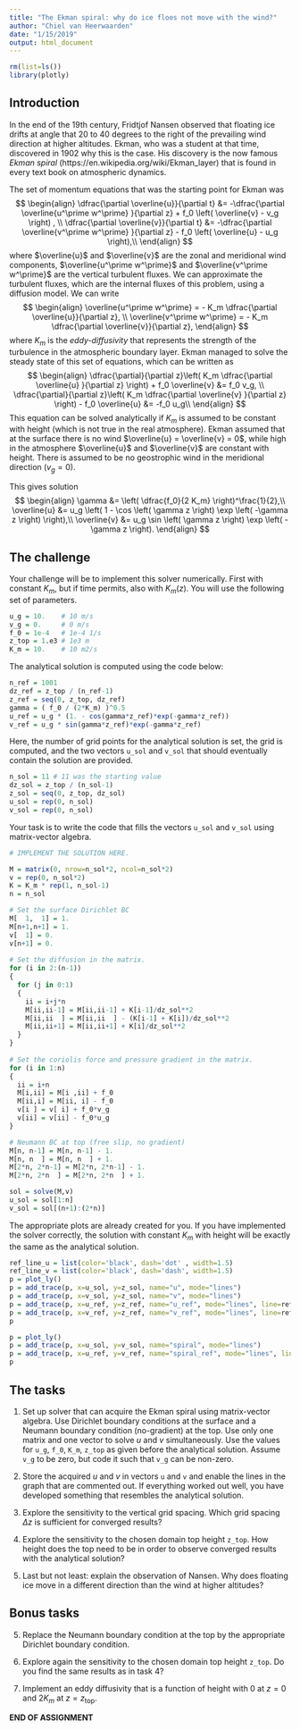```yaml
---
title: "The Ekman spiral: why do ice floes not move with the wind?"
author: "Chiel van Heerwaarden"
date: "1/15/2019"
output: html_document
---
```


```r
rm(list=ls())
library(plotly)
```

## Introduction
In the end of the 19th century, Fridtjof Nansen observed that floating ice drifts at angle that 20 to 40 degrees to the right of the prevailing wind direction at higher altitudes. Ekman, who was a student at that time, discovered in 1902 why this is the case. His discovery is the now famous *Ekman spiral* (https://en.wikipedia.org/wiki/Ekman_layer) that is found in every text book on atmospheric dynamics.

The set of momentum equations that was the starting point for Ekman was
$$
\begin{align}
\dfrac{\partial \overline{u}}{\partial t} &= -\dfrac{\partial \overline{u^\prime w^\prime} }{\partial z} + f_0 \left( \overline{v} - v_g \right) , \\
\dfrac{\partial \overline{v}}{\partial t} &= -\dfrac{\partial \overline{v^\prime w^\prime} }{\partial z} - f_0 \left( \overline{u} - u_g \right),\\
\end{align}
$$
where $\overline{u}$ and $\overline{v}$ are the zonal and meridional wind components, $\overline{u^\prime w^\prime}$ and $\overline{v^\prime w^\prime}$ are the vertical turbulent fluxes. We can approximate the turbulent fluxes, which are the internal fluxes of this problem, using a diffusion model. We can write
$$
\begin{align}
\overline{u^\prime w^\prime} = - K_m \dfrac{\partial \overline{u}}{\partial z}, \\
\overline{v^\prime w^\prime} = - K_m \dfrac{\partial \overline{v}}{\partial z},
\end{align}
$$
where $K_m$ is the *eddy-diffusivity* that represents the strength of the turbulence in the atmospheric boundary layer. Ekman managed to solve the steady state of this set of equations, which can be written as
$$
\begin{align}
\dfrac{\partial}{\partial z}\left( K_m \dfrac{\partial \overline{u} }{\partial z} \right) + f_0 \overline{v} &= f_0 v_g, \\
\dfrac{\partial}{\partial z}\left( K_m \dfrac{\partial \overline{v} }{\partial z} \right) - f_0 \overline{u} &= -f_0 u_g\\
\end{align}
$$
This equation can be solved analytically if $K_m$ is assumed to be constant with height (which is not true in the real atmosphere). Ekman assumed that at the surface there is no wind $\overline{u} = \overline{v} = 0$, while high in the atmosphere $\overline{u}$ and $\overline{v}$ are constant with height. There is assumed to be no geostrophic wind in the meridional direction ($v_g = 0$).

This gives solution
$$
\begin{align}
\gamma &= \left( \dfrac{f_0}{2 K_m} \right)^\frac{1}{2},\\
\overline{u} &= u_g \left( 1 - \cos \left( \gamma z \right) \exp \left( -\gamma z \right) \right),\\
\overline{v} &= u_g \sin \left( \gamma z \right) \exp \left( -\gamma z \right).
\end{align}
$$

## The challenge
Your challenge will be to implement this solver numerically. First with constant $K_m$, but if time permits, also with $K_m(z)$. You will use the following set of parameters.

```r
u_g = 10.    # 10 m/s
v_g = 0.     # 0 m/s
f_0 = 1e-4   # 1e-4 1/s
z_top = 1.e3 # 1e3 m
K_m = 10.    # 10 m2/s
```

The analytical solution is computed using the code below:

```r
n_ref = 1001
dz_ref = z_top / (n_ref-1)
z_ref = seq(0, z_top, dz_ref)
gamma = ( f_0 / (2*K_m) )^0.5
u_ref = u_g * (1. - cos(gamma*z_ref)*exp(-gamma*z_ref))
v_ref = u_g * sin(gamma*z_ref)*exp(-gamma*z_ref)
```

Here, the number of grid points for the analytical solution is set, the grid is computed, and the two vectors `u_sol` and `v_sol` that should eventually contain the solution are provided.

```r
n_sol = 11 # 11 was the starting value
dz_sol = z_top / (n_sol-1)
z_sol = seq(0, z_top, dz_sol)
u_sol = rep(0, n_sol)
v_sol = rep(0, n_sol)
```

Your task is to write the code that fills the vectors `u_sol` and `v_sol` using matrix-vector algebra.

<div class="student_answer">
```r
# IMPLEMENT THE SOLUTION HERE.
```
</div>

<div class="answer">
```r
M = matrix(0, nrow=n_sol*2, ncol=n_sol*2)
v = rep(0, n_sol*2)
K = K_m * rep(1, n_sol-1)
n = n_sol

# Set the surface Dirichlet BC
M[  1,  1] = 1.
M[n+1,n+1] = 1.
v[  1] = 0.
v[n+1] = 0.
    
# Set the diffusion in the matrix.
for (i in 2:(n-1))
{
  for (j in 0:1)
  {
    ii = i+j*n
    M[ii,ii-1] = M[ii,ii-1] + K[i-1]/dz_sol**2
    M[ii,ii  ] = M[ii,ii  ] - (K[i-1] + K[i])/dz_sol**2
    M[ii,ii+1] = M[ii,ii+1] + K[i]/dz_sol**2
  }
}
            
# Set the coriolis force and pressure gradient in the matrix.
for (i in 1:n)
{
  ii = i+n
  M[i,ii] = M[i ,ii] + f_0
  M[ii,i] = M[ii, i] - f_0
  v[i ] = v[ i] + f_0*v_g
  v[ii] = v[ii] - f_0*u_g
}

# Neumann BC at top (free slip, no gradient)
M[n, n-1] = M[n, n-1] - 1.
M[n, n  ] = M[n, n  ] + 1.
M[2*n, 2*n-1] = M[2*n, 2*n-1] - 1.
M[2*n, 2*n  ] = M[2*n, 2*n  ] + 1. 

sol = solve(M,v)
u_sol = sol[1:n]
v_sol = sol[(n+1):(2*n)]
```
</div>

The appropriate plots are already created for you. If you have implemented the solver correctly, the solution with constant $K_m$ with height will be exactly the same as the analytical solution.

```r
ref_line_u = list(color='black', dash='dot' , width=1.5)
ref_line_v = list(color='black', dash='dash', width=1.5)
p = plot_ly()
p = add_trace(p, x=u_sol, y=z_sol, name="u", mode="lines")
p = add_trace(p, x=v_sol, y=z_sol, name="v", mode="lines")
p = add_trace(p, x=u_ref, y=z_ref, name="u_ref", mode="lines", line=ref_line_u)
p = add_trace(p, x=v_ref, y=z_ref, name="v_ref", mode="lines", line=ref_line_v)
p
```

```r
p = plot_ly()
p = add_trace(p, x=u_sol, y=v_sol, name="spiral", mode="lines")
p = add_trace(p, x=u_ref, y=v_ref, name="spiral_ref", mode="lines", line=ref_line_u)
p
```

## The tasks
1. Set up solver that can acquire the Ekman spiral using matrix-vector algebra. Use Dirichlet boundary conditions at the surface and a Neumann boundary condition (no-gradient) at the top. Use only one matrix and one vector to solve $u$ and $v$ simultaneously. Use the values for `u_g`, `f_0`, `K_m`, `z_top` as given before the analytical solution. Assume `v_g` to be zero, but code it such that `v_g` can be non-zero.

2. Store the acquired $u$ and $v$ in vectors `u` and `v` and enable the lines in the graph that are commented out. If everything worked out well, you have developed something that resembles the analytical solution.

3. Explore the sensitivity to the vertical grid spacing. Which grid spacing $\Delta z$ is sufficient for converged results?

4. Explore the sensitivity to the chosen domain top height `z_top`. How height does the top need to be in order to observe converged results with the analytical solution?

5. Last but not least: explain the observation of Nansen. Why does floating ice move in a different direction than the wind at higher altitudes?

## Bonus tasks
5. Replace the Neumann boundary condition at the top by the appropriate Dirichlet boundary condition. 

6. Explore again the sensitivity to the chosen domain top height `z_top`. Do you find the same results as in task 4?

7. Implement an eddy diffusivity that is a function of height with 0 at $z = 0$ and $2 K_m$ at $z = z_\textrm{top}$. 

**END OF ASSIGNMENT**

